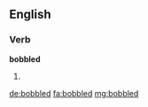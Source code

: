 ==English==

===Verb===
'''bobbled'''

# {{past of|bobble}}

[[de:bobbled]]
[[fa:bobbled]]
[[mg:bobbled]]
